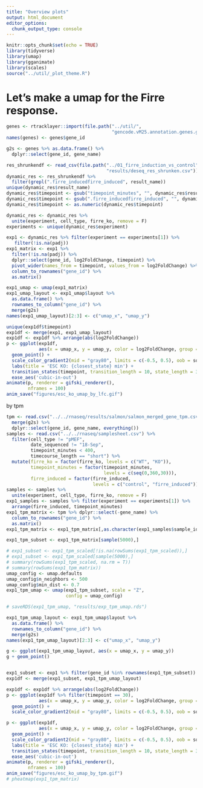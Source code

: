 ```yaml
---
title: "Overview plots"
output: html_document
editor_options: 
  chunk_output_type: console
---
```


```r
knitr::opts_chunk$set(echo = TRUE)
library(tidyverse)
library(umap)
library(gganimate)
library(scales)
source("../util/_plot_theme.R")
```

# Let's make a umap for the Firre response.

```r

genes <- rtracklayer::import(file.path("../util/",
                                       "gencode.vM25.annotation.genes.gtf"))
names(genes) <- genes$gene_id

g2s <- genes %>% as.data.frame() %>%
  dplyr::select(gene_id, gene_name)

res_shrunkendf <- read_csv(file.path("../01_firre_induction_vs_control",
                                     "results/deseq_res_shrunken.csv"))
dynamic_res <- res_shrunkendf %>%
  filter(grepl(".firre_inducedfirre_induced", result_name))
unique(dynamic_res$result_name)
dynamic_res$timepoint <- gsub("timepoint_minutes", "", dynamic_res$result_name)
dynamic_res$timepoint <- gsub(".firre_inducedfirre_induced", "", dynamic_res$timepoint)
dynamic_res$timepoint <- as.numeric(dynamic_res$timepoint)

dynamic_res <- dynamic_res %>%
  unite(experiment, cell_type, firre_ko, remove = F)
experiments <- unique(dynamic_res$experiment)

exp1 <- dynamic_res %>% filter(experiment == experiments[1]) %>%
   filter(!is.na(padj))
exp1_matrix <- exp1 %>% 
  filter(!is.na(padj)) %>%
  dplyr::select(gene_id, log2FoldChange, timepoint) %>%
  pivot_wider(names_from = timepoint, values_from = log2FoldChange) %>%
  column_to_rownames("gene_id") %>%
  as.matrix()

exp1_umap <- umap(exp1_matrix)
exp1_umap_layout <- exp1_umap$layout %>%
  as.data.frame() %>%
  rownames_to_column("gene_id") %>%
  merge(g2s)
names(exp1_umap_layout)[2:3] <- c("umap_x", "umap_y")

unique(exp1df$timepoint)
exp1df <- merge(exp1, exp1_umap_layout)
exp1df <- exp1df %>% arrange(abs(log2FoldChange))
p <- ggplot(exp1df, 
            aes(x = umap_x, y = umap_y, color = log2FoldChange, group = gene_id)) + 
  geom_point() + 
  scale_color_gradient2(mid = "gray80", limits = c(-0.5, 0.5), oob = squish) +
  labs(title = 'ESC KO: {closest_state} min') +
  transition_states(timepoint, transition_length = 10, state_length = 30) +
  ease_aes('cubic-in-out')
animate(p, renderer = gifski_renderer(),
        nframes = 100)
anim_save("figures/esc_ko_umap_by_lfc.gif")
```

by tpm 
```r
tpm <- read.csv("../../rnaseq/results/salmon/salmon_merged_gene_tpm.csv") %>%
  merge(g2s) %>%
  dplyr::select(gene_id, gene_name, everything()) 
samples <- read.csv("../../rnaseq/samplesheet.csv") %>%
  filter(cell_type != "pMEF",
         date_sequenced != "18-Sep",
         timepoint_minutes < 400,
         timecourse_length == "short") %>%
  mutate(firre_ko = factor(firre_ko, levels = c("WT", "KO")),
         timepoint_minutes = factor(timepoint_minutes, 
                                    levels = c(seq(0,360,30))),
         firre_induced = factor(firre_induced, 
                                levels = c("control", "firre_induced")))
samples <- samples %>%
  unite(experiment, cell_type, firre_ko, remove = F)
exp1_samples <- samples %>% filter(experiment == experiments[1]) %>%
  arrange(firre_induced, timepoint_minutes)
exp1_tpm_matrix <- tpm %>% dplyr::select(-gene_name) %>%
  column_to_rownames("gene_id") %>%
  as.matrix()
exp1_tpm_matrix <- exp1_tpm_matrix[,as.character(exp1_samples$sample_id)]

exp1_tpm_subset <- exp1_tpm_matrix[sample(5000),]

# exp1_subset <- exp1_tpm_scaled[!is.na(rowSums(exp1_tpm_scaled)),]
# exp1_subset <- exp1_tpm_scaled[sample(5000),]
# summary(rowSums(exp1_tpm_scaled, na.rm = T))
# summary(rowSums(exp1_tpm_matrix))
umap_config <- umap.defaults
umap_config$n_neighbors <- 500
umap_config$min_dist <- 0.7
exp1_tpm_umap <- umap(exp1_tpm_subset, scale = "Z",
                      config = umap_config)

# saveRDS(exp1_tpm_umap, "results/exp_tpm_umap.rds")

exp1_tpm_umap_layout <- exp1_tpm_umap$layout %>%
  as.data.frame() %>%
  rownames_to_column("gene_id") %>%
  merge(g2s)
names(exp1_tpm_umap_layout)[2:3] <- c("umap_x", "umap_y")

g <- ggplot(exp1_tpm_umap_layout, aes(x = umap_x, y = umap_y))
g + geom_point()


exp1_subset <- exp1 %>% filter(gene_id %in% rownames(exp1_tpm_subset))
exp1df <- merge(exp1_subset, exp1_tpm_umap_layout)

exp1df <- exp1df %>% arrange(abs(log2FoldChange))
p <- ggplot(exp1df %>% filter(timepoint == 30), 
            aes(x = umap_x, y = umap_y, color = log2FoldChange, group = gene_id)) + 
  geom_point() + 
  scale_color_gradient2(mid = "gray80", limits = c(-0.5, 0.5), oob = squish) 

p <- ggplot(exp1df, 
            aes(x = umap_x, y = umap_y, color = log2FoldChange, group = gene_id)) + 
  geom_point() + 
  scale_color_gradient2(mid = "gray80", limits = c(-0.5, 0.5), oob = squish) +
  labs(title = 'ESC KO: {closest_state} min') +
  transition_states(timepoint, transition_length = 10, state_length = 30) +
  ease_aes('cubic-in-out')
animate(p, renderer = gifski_renderer(),
        nframes = 100)
anim_save("figures/esc_ko_umap_by_tpm.gif")
# pheatmap(exp1_tpm_matrix)
```


